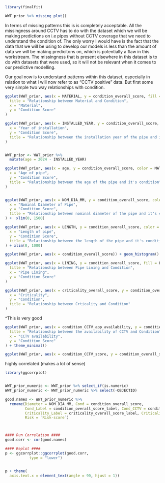 ```r
library(finalfit)

WWT_prior %>% missing_plot()
```
In terms of missing patterns this is is completely acceptable. All the missingness around CCTV has to do with the dataset which we will be making predictions on i.e pipes without CCTV coverage that we need to understand the condition of. The only worry I would have is the fact that the data that we will be using to develop our models is less than the amount of data we will be making predicitons on, which is potentially a flaw in this workstream. The missingness that is present elsewhere in this dataset is to do with datasets that were used, so it will not be relevant when it comes to our predictive modelling. 


Our goal now is to understand patterns within this dataset, especially in relation to what I will now refer to as "CCTV positive" data.  But first some very simple two way relationships with condition. 


```r
ggplot(WWT_prior, aes(x = MATERIAL, y = condition_overall_score, fill = MATERIAL)) + geom_boxplot() + labs(
  title = "Relationship between Material and Condition",
  x = "Material",
  y = "Condition Score"
)
```
```r
ggplot(WWT_prior, aes(x = INSTALLED_YEAR, y = condition_overall_score, color = MATERIAL)) + geom_point() + labs(
  x = "Year of installation",
  y = "Condition Score",
  title = "Relationship between the installation year of the pipe and it's condition"
)


WWT_prior <- WWT_prior %>%
  mutate(age = 2024 - INSTALLED_YEAR)

ggplot(WWT_prior, aes(x = age, y = condition_overall_score, color = MATERIAL)) + geom_point() + geom_smooth(method = "lm", col = "blue") + labs(
  x = "Age of pipe",
  y = "Condition Score",
  title = "Relationship between the age of the pipe and it's condition"
)



```



```r
ggplot(WWT_prior, aes(x = NOM_DIA_MM, y = condition_overall_score, color = MATERIAL)) + geom_point() + geom_smooth(method = "gam", col = "blue") + labs(
  x = "Nominal Diameter of Pipe",
  y = "Condition Score",
  title = "Relationship between nominal diameter of the pipe and it's condition"
) +  xlim(0, 1500)
```
```r
ggplot(WWT_prior, aes(x = LENGTH, y = condition_overall_score, color = MATERIAL)) + geom_point() + geom_smooth(method = "lm", col = "blue")+ labs(
  x = "Length of pipe",
  y = "Condition Score",
  title = "Relationship between the length of the pipe and it's condition"
) + xlim(0, 1000)
```



```r
ggplot(WWT_prior, aes(x = condition_overall_score)) + geom_histogram() + labs(x = "Distribution of condtion across our wastewater local network")
```
```r
ggplot(WWT_prior, aes(x = LINING, y = condition_overall_score, fill = LINING)) + geom_boxplot() + labs(
  title = "Relationship between Pipe Lining and Condition",
  x = "Pipe Lining",
  y = "Condition Score"
)
```
```r
ggplot(WWT_prior, aes(x = criticality_overall_score, y = condition_overall_score, color = MATERIAL)) + geom_point() + geom_smooth(method = "lm", col = "blue") + labs(
  x = "Criticality",
  y = "Condition",
  title = "Relationship between Crticality and Condition"
)
``` 
^This is very good

```r
ggplot(WWT_prior, aes(x = condition_CCTV_app_availability, y = condition_overall_score)) + geom_violin() + labs(
  title = "Relationship between the availability of CCTV and Condition",
  x = "CCTV availability",
  y = "Condition Score"
) + theme_minimal()
```
```r
ggplot(WWT_prior, aes(x = condition_CCTV_score, y = condition_overall_score)) + geom_jitter(width = 0.2, height = 0.2, alpha = 0.6)
```
highly correlated (makes a lot of sense)


```r

library(ggcorrplot)


WWT_prior_numeric <- WWT_prior %>% select_if(is.numeric)
WWT_prior_numeric <- WWT_prior_numeric %>% select(-OBJECTID)

good.names <- WWT_prior_numeric %>% 
  rename(Diameter = NOM_DIA_MM, Cond = condition_overall_score,
         Cond_Label = condition_overall_score_label, Cond_CCTV = condition_CCTV_score, CCTV_Date = condition_CCTV_date, Cond_Instability = condition_instability_score, Cond_Corros = condition_corrosivity_score, Cond_Age = condition_age_score, Criticality = criticality_overall_score, 
         Criticality_Label = criticality_overall_score_label, Criticality_Ops = criticality_operational_score, Criticality_Pipe = criticality_pipe_type_score, Criticality_People = criticality_people_impacts_score, Criticality_Enviro = criticality_environmental_impacts_score, Criticality_Failure = criticality_impact_of_failure_score, Criticality_Infil = criticality_infiltration_score, Criticality_Flow = criticality_flow_ratio,
         Risk = `Risk-score`)



#### Run Correlation ####
good.corr <- cor(good.names)

#### Replot ####
p <- ggcorrplot::ggcorrplot(good.corr, 
           type = "lower")


p + theme(
  axis.text.x = element_text(angle = 90, hjust = 1))

```
